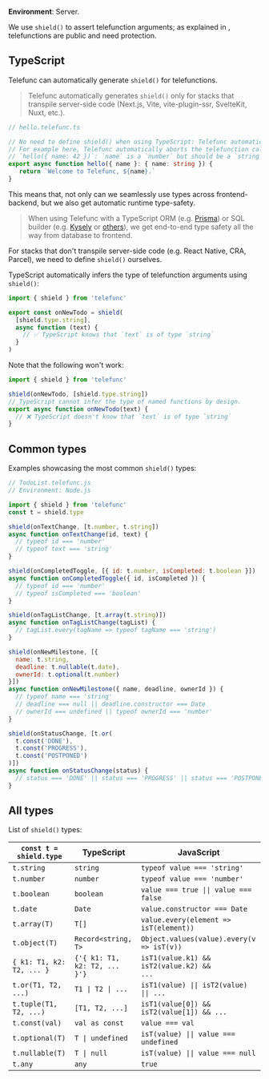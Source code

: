 
**Environment**: Server.

We use `shield()` to assert telefunction arguments;
as explained in <Link href="/RPC" />,
telefunctions are public and need protection.


## TypeScript

Telefunc can automatically generate `shield()` for telefunctions.

> Telefunc automatically generates `shield()` only for stacks that transpile server-side code (Next.js, Vite, vite-plugin-ssr, SvelteKit, Nuxt, etc.).

```ts
// hello.telefunc.ts

// No need to define shield() when using TypeScript: Telefunc automatically generates `shield()`.
// For example here, Telefunc automatically aborts the telefunction call if the argument is
// `hello({ name: 42 })`: `name` is a `number` but should be a `string`.
export async function hello({ name }: { name: string }) {
   return `Welcome to Telefunc, ${name}.`
}
```

This means that, not only can we seamlessly use types across frontend-backend, but we also get automatic runtime type-safety.

> When using Telefunc with a TypeScript ORM (e.g. [Prisma](https://www.prisma.io/)) or SQL builder (e.g. [Kysely](https://github.com/koskimas/kysely) or [others](https://github.com/stars/brillout/lists/sql)), we get end-to-end type safety all the way from database to frontend.

For stacks that don't transpile server-side code (e.g. React Native, CRA, Parcel), we need to define `shield()` ourselves.

TypeScript automatically infers the type of telefunction arguments using `shield()`:

```ts
import { shield } from 'telefunc'

export const onNewTodo = shield(
  [shield.type.string],
  async function (text) {
    // ✅ TypeScript knows that `text` is of type `string`
  }
)
```

Note that the following won't work:

```ts
import { shield } from 'telefunc'

shield(onNewTodo, [shield.type.string])
// TypeScript cannot infer the type of named functions by design.
export async function onNewTodo(text) {
  // ❌ TypeScript doesn't know that `text` is of type `string`
}
```


## Common types

Examples showcasing the most common `shield()` types:

```js
// TodoList.telefunc.js
// Environment: Node.js

import { shield } from 'telefunc'
const t = shield.type

shield(onTextChange, [t.number, t.string])
async function onTextChange(id, text) {
  // typeof id === 'number'
  // typeof text === 'string'
}

shield(onCompletedToggle, [{ id: t.number, isCompleted: t.boolean }])
async function onCompletedToggle({ id, isCompleted }) {
  // typeof id === 'number'
  // typeof isCompleted === 'boolean'
}

shield(onTagListChange, [t.array(t.string)])
async function onTagListChange(tagList) {
  // tagList.every(tagName => typeof tagName === 'string')
}

shield(onNewMilestone, [{
  name: t.string,
  deadline: t.nullable(t.date),
  ownerId: t.optional(t.number)
}])
async function onNewMilestone({ name, deadline, ownerId }) {
  // typeof name === 'string'
  // deadline === null || deadline.constructor === Date
  // ownerId === undefined || typeof ownerId === 'number'
}

shield(onStatusChange, [t.or(
  t.const('DONE'),
  t.const('PROGRESS'),
  t.const('POSTPONED')
)])
async function onStatusChange(status) {
  // status === 'DONE' || status === 'PROGRESS' || status === 'POSTPONED'
}
```


## All types

List of `shield()` types:

`const t = shield.type` | TypeScript | JavaScript
-|-|-
`t.string` | `string` | `typeof value === 'string'`
`t.number` | `number` | `typeof value === 'number'`
`t.boolean` | `boolean` | <code>value === true &#x7c;&#x7c; value === false</code>
`t.date` | `Date` | `value.constructor === Date`
`t.array(T)` | `T[]` | `value.every(element => isT(element))`
`t.object(T)` | `Record<string, T>` | `Object.values(value).every(v => isT(v))`
`{ k1: T1, k2: T2, ... }` | <code>{'{ k1: T1, k2: T2, ... }'}</code> | <code>isT1(value.k1) && isT2(value.k2) && ...</code>
`t.or(T1, T2, ...)` | <code>T1 &#x7c; T2 &#x7c; ...</code> | <code>isT1(value) &#x7c;&#x7c; isT2(value) &#x7c;&#x7c; ...</code>
`t.tuple(T1, T2, ...)` | `[T1, T2, ...]` | `isT1(value[0]) && isT2(value[1]) && ...`
`t.const(val)` | `val as const` | `value === val`
`t.optional(T)` | <code>T &#x7c; undefined</code> | <code>isT(value) &#x7c;&#x7c; value === undefined</code>
`t.nullable(T)` | <code>T &#x7c; null</code> | <code>isT(value) &#x7c;&#x7c; value === null</code>
`t.any` | `any` | `true`
